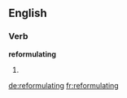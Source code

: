 ==English==

===Verb===
'''reformulating'''

# {{present participle of|reformulate}}

[[de:reformulating]]
[[fr:reformulating]]